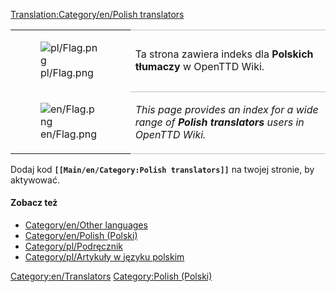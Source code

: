 [[Translation:Category/en/Polish translators]]{{en/-}}
{| 
|- valign="top"
| [[File:pl/Flag.png]]
| style="border-top:1px solid silver; border-bottom:1px solid silver;" |Ta strona zawiera indeks dla '''Polskich tłumaczy''' w OpenTTD Wiki.
|- valign="top"
| [[File:en/Flag.png]]
| style="border-bottom:1px solid silver;" |''This page provides an index for a wide range of '''Polish translators''' users in OpenTTD Wiki.''
|}

Dodaj kod '''<code><nowiki>[[Main/en/</nowiki>Category:Polish translators<nowiki>]]</nowiki></code>''' na twojej stronie, by aktywować.

====Zobacz też====
*[[Category/en/Other languages]]
*[[Category/en/Polish (Polski)]]
*[[Category/pl/Podręcznik]]
*[[Category/pl/Artykuły w języku polskim]]

[[Category:en/Translators]][[Category:en/Polish (Polski)|Category:Polish (Polski)]]
